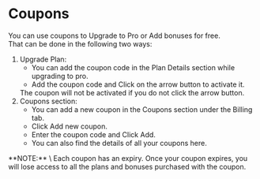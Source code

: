 
# Coupons
You can use coupons to Upgrade to Pro or Add bonuses for free. \
That can be done in the following two ways:

1. Upgrade Plan:
   - You can add the coupon code in the Plan Details section while upgrading to pro.
   - Add the coupon code and Click on the arrow button to activate it.
   <Callout type="warning">
     The coupon will not be activated if you do not click the arrow button.
   </Callout>
2. Coupons section:
   - You can add a new coupon in the Coupons section under the Billing tab.
   - Click Add new coupon.
   - Enter the coupon code and Click Add.
   - You can also find the details of all your coupons here.

<Callout type="info">
  **NOTE:** \
  Each coupon has an expiry. Once your coupon expires, you will lose
  access to all the plans and bonuses purchased with the coupon.
</Callout>

<Navigation name="Coupons" />
